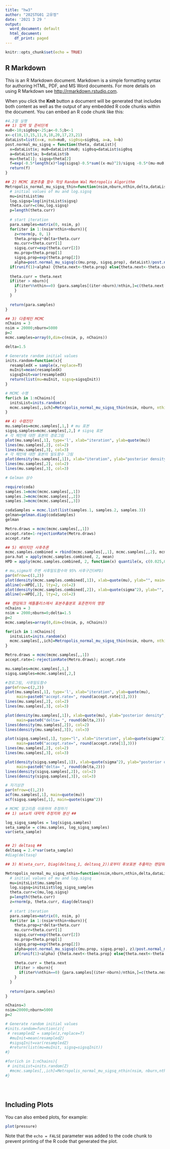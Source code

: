---
title: "hw3"
author: "202STG01 고유정"
date: '2021 3 29 '
output:
  word_document: default
  html_document:
    df_print: paged
---

```{r setup, include=FALSE}
knitr::opts_chunk$set(echo = TRUE)
```

## R Markdown

This is an R Markdown document. Markdown is a simple formatting syntax for authoring HTML, PDF, and MS Word documents. For more details on using R Markdown see <http://rmarkdown.rstudio.com>.

When you click the **Knit** button a document will be generated that includes both content as well as the output of any embedded R code chunks within the document. You can embed an R code chunk like this:

```{r}
#4.2절 실행
## 1) 입력 및 준비단계
mu0<-10;sig0sq<-25;a<-0.5;b<-1
x<-c(10,13,15,11,9,18,20,17,23,21)
dataList=list(x=x, mu0=mu0, sig0sq=sig0sq, a=a, b=b)
post.normal_mu_sigsq = function(theta, dataList){
  x=dataList$x; mu0=dataList$mu0; sig0sq=dataList$sig0sq
  a=dataList$a; b=dataList$b
  mu=theta[1]; sigsq=theta[2]
  f=exp(-0.5*length(x)*log(sigsq)-0.5*sum((x-mu)^2)/sigsq -0.5*(mu-mu0)^2/sig0sq -(a+1)*log(sigsq) -b/sigsq)
  return(f)
}

## 2) MCMC 표본추출 함수 작성 Random Wal Metropolis Algorithm
Metropolis_normal_mu_sigsq_thin=function(nsim,nburn,nthin,delta,dataList,initsList){
  # initial values of mu and log.sigsq
  mu=initsList$mu
  log.sigsq=log(initsList$sigsq)
  theta.curr=c(mu,log.sigsq)
  p=length(theta.curr)
  
  # start iteration
  para.samples=matrix(0, nsim, p)
  for(iter in 1:(nsim*nthin+nburn)){
    z=rnorm(p, 0, 1)
    theta.prop=z*delta+theta.curr
    mu.curr=theta.curr[1]
    sigsq.curr=exp(theta.curr[2])
    mu.prop=theta.prop[1]
    sigsq.prop=exp(theta.prop[2])
    alpha=post.normal_mu_sigsq(c(mu.prop, sigsq.prop), dataList)/post.normal_mu_sigsq(c(mu.curr, sigsq.curr), dataList)*sigsq.prop/sigsq.curr
  if(runif(1)<alpha) {theta.next<-theta.prop} else{theta.next<-theta.curr}
    
  theta.curr = theta.next
  if(iter > nburn){
    if(iter%%nthin==0) {para.samples[(iter-nburn)/nthin,]=c(theta.next[1], exp(theta.next[2]))}
    }
  }
  
  return(para.samples)
}

## 3) 다중체인 MCMC 
nChains = 3
nsim = 20000;nburn=5000
p=2
mcmc.samples=array(0,dim=c(nsim, p, nChains))

delta=1.5

# Generate random initial values
inits.random=function(x){
  resampledX = sample(x,replace=T)
  muInit=mean(resampledX)
  sigsqInit=var(resampledX)
  return(list(mu=muInit, sigsq=sigsqInit))
}

# MCMC 수행
for(ich in 1:nChains){
  initsList=inits.random(x)
  mcmc.samples[,,ich]=Metropolis_normal_mu_sigsq_thin(nsim, nburn, nthin=10, delta, dataList, initsList)
}

## 4) 수렴진단
mu.samples=mcmc.samples[,1,] # mu 표본
sigsq.samples=mcmc.samples[,2,] # sigsq 표본
# 각 체인에 대한 표본의 경로그림
plot(mu.samples[,1], type='l', xlab="iteration", ylab=quote(mu))
lines(mu.samples[,2], col=2)
lines(mu.samples[,3], col=3)
# 각 체인에 대한 표본의 밀도함수 그림
plot(density(mu.samples[,1]), xlab="iteration", ylab="posterior density", main=" ")
lines(mu.samples[,2], col=2)
lines(mu.samples[,3], col=3)

# Gelman 상수

require(coda)
samples.1=mcmc(mcmc.samples[,,1])
samples.2=mcmc(mcmc.samples[,,2])
samples.3=mcmc(mcmc.samples[,,3])

codaSamples = mcmc.list(list(samples.1, samples.2, samples.3))
gelman=gelman.diag(codaSamples)
gelman

Metro.draws = mcmc(mcmc.samples[,,1])
accept.rate=1-rejectionRate(Metro.draws)
accept.rate

## 5) 베이지안 사후추론
mcmc.samples.combined = rbind(mcmc.samples[,,1], mcmc.samples[,,2], mcmc.samples[,,3])
para.hat = apply(mcmc.samples.combined, 2, mean)
HPD = apply(mcmc.samples.combined, 2, function(x) quantile(x, c(0.025,0.975)))

# mu,sigma의 주변 사후밀도함수와 95% 사후구간(HPD)
par(mfrow=c(1,2))
plot(density(mcmc.samples.combined[,1]), xlab=quote(mu), ylab="", main="")
abline(v=HPD[,1], lty=2, col=2)
plot(density(mcmc.samples.combined[,2]), xlab=quote(sigma^2), ylab="", main="")
abline(v=HPD[,2], lty=2, col=2)

## 랜덤워크 메틀폴리스에서 표본추출분포 표준편차의 영향
nChains = 3
nsim = 2000;nburn=0;delta=1.5
p=2
mcmc.samples=array(0,dim=c(nsim, p, nChains))

for(ich in 1:nChains){
  initsList=inits.random(x)
  mcmc.samples[,,ich]=Metropolis_normal_mu_sigsq_thin(nsim, nburn, nthin=10, delta, dataList, initsList)
}

Metro.draws = mcmc(mcmc.samples[,,1])
accept.rate=1-rejectionRate(Metro.draws); accept.rate

mu.samples=mcmc.samples[,1,]
sigsq.samples=mcmc.samples[,2,]

#경로그림, 사후밀도함수
par(mfrow=c(2,2))
plot(mu.samples[,1], type='l', xlab="iteration", ylab=quote(mu),
     main=paste0("accept.rate=", round(accept.rate[1],3)))
lines(mu.samples[,2], col=2)
lines(mu.samples[,3], col=3)

plot(density(mu.samples[,1]), xlab=quote(mu), ylab="posterior density", 
     main=paste0("delta= ", round(delta,2)))
lines(density(mu.samples[,2]), col=2)
lines(density(mu.samples[,3]), col=3)

plot(sigsq.samples[,1], type="l", xlab="iteration", ylab=quote(sigma^2),
     main=paste0("accept.rate=", round(accept.rate[1],3)))
lines(mu.samples[,2], col=2)
lines(mu.samples[,3], col=3)

plot(density(sigsq.samples[,1]), xlab=quote(sigma^2), ylab="posterior density", 
     main=paste0("delta= ", round(delta,2)))
lines(density(sigsq.samples[,2]), col=2)
lines(density(sigsq.samples[,3]), col=3)

# 자기상관
par(mfrow=c(1,2))
acf(mu.samples[,1], main=quote(mu))
acf(sigsq.samples[,1], main=quote(sigma^2))

# MCMC 알고리즘 이용하여 추정하기
## 1) seta의 대략적 추정치와 분산 ##

log_sigsq_samples = log(sigsq.samples)
seta_sample = c(mu.samples, log_sigsq_samples)
var(seta_sample)


## 2) deltasq ##
deltasq = 2.4*var(seta_sample)
#diag(deltasq)

## 3) N(seta_curr, Diag(deltasq_1, deltasq_2))로부터 후보표본 추출하는 랜덤워크 메트로폴리스 코딩 ##

Metropolis_normal_mu_sigsq_nthin=function(nsim,nburn,nthin,delta,dataList,initsList){
  # initial values of mu and log.sigsq
  mu=initsList$mu.samples
  log.sigsq=initsList$log_sigsq_samples
  theta.curr=c(mu,log.sigsq)
  p=length(theta.curr)
  z=rnorm(p, theta.curr, diag(deltasq))
  
  # start iteration
  para.samples=matrix(0, nsim, p)
  for(iter in 1:(nsim*nthin+nburn)){
    theta.prop=z*delta+theta.curr
    mu.curr=theta.curr[1]
    sigsq.curr=exp(theta.curr[2])
    mu.prop=theta.prop[1]
    sigsq.prop=exp(theta.prop[2])
    alpha=post.normal_mu_sigsq(c(mu.prop, sigsq.prop), z)/post.normal_mu_sigsq(c(mu.curr, sigsq.curr), dataList)*sigsq.prop/sigsq.curr
    if(runif(1)<alpha) {theta.next<-theta.prop} else{theta.next<-theta.curr}
    
    theta.curr = theta.next
    if(iter > nburn){
      if(iter%%nthin==0) {para.samples[(iter-nburn)/nthin,]=c(theta.next[1], exp(theta.next[2]))}
    }
  }
  
  return(para.samples)
}

nChains=3
nsim=20000;nburn=5000
p=2

# Generate random initial values
#inits.random=function(z){
 # resampledZ = sample(z,replace=T)
  #muInit=mean(resampledZ)
  #sigsqInit=var(resampledZ)
  #return(list(mu=muInit, sigsq=sigsqInit))
#}

#for(ich in 1:nChains){
 # initsList=inits.random(Z)
  #mcmc.samples[,,ich]=Metropolis_normal_mu_sigsq_nthin(nsim, nburn,nthin,delta,dataList,initsList)
#}





```

## Including Plots

You can also embed plots, for example:

```{r pressure, echo=FALSE}
plot(pressure)
```

Note that the `echo = FALSE` parameter was added to the code chunk to prevent printing of the R code that generated the plot.

